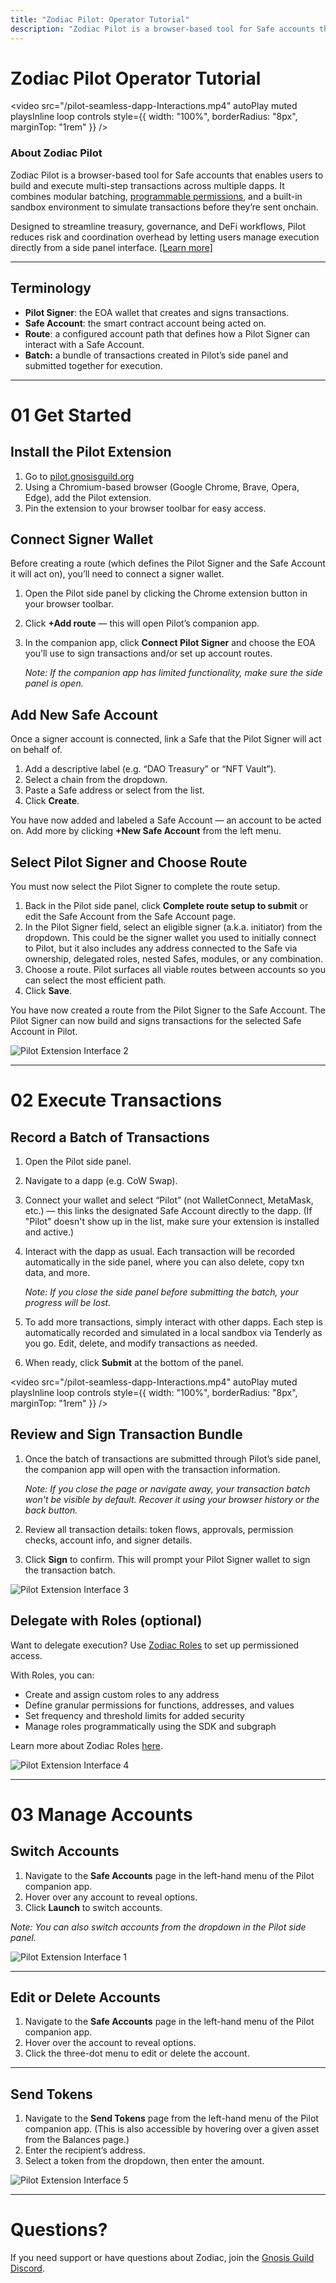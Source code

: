 ```yaml
---
title: "Zodiac Pilot: Operator Tutorial"
description: "Zodiac Pilot is a browser-based tool for Safe accounts that enables users to build and execute multi-step transactions across multiple dapps."
---
```


# Zodiac Pilot Operator Tutorial

<video
  src="/pilot-seamless-dapp-Interactions.mp4"
  autoPlay
  muted
  playsInline
  loop
  controls
  style={{ width: "100%", borderRadius: "8px", marginTop: "1rem" }}
/>

### About Zodiac Pilot

Zodiac Pilot is a browser-based tool for Safe accounts that enables users to build and execute multi-step transactions across multiple dapps. It combines modular batching, [programmable permissions](/documentation/roles-modifier), and a built-in sandbox environment to simulate transactions before they’re sent onchain. 

Designed to streamline treasury, governance, and DeFi workflows, Pilot reduces risk and coordination overhead by letting users manage execution directly from a side panel interface. [[Learn more]](/documentation/pilot-extension)

---

## Terminology

- **Pilot Signer**: the EOA wallet that creates and signs transactions.
- **Safe Account**: the smart contract account being acted on.
- **Route**: a configured account path that defines how a Pilot Signer can interact with a Safe Account.
- **Batch:** a bundle of transactions created in Pilot’s side panel and submitted together for execution.

---

# 01 Get Started

## Install the Pilot Extension

1. Go to [pilot.gnosisguild.org](http://pilot.gnosisguild.org/)
2. Using a Chromium-based browser (Google Chrome, Brave, Opera, Edge), add the Pilot extension.
3. Pin the extension to your browser toolbar for easy access.

## Connect Signer Wallet

Before creating a route (which defines the Pilot Signer and the Safe Account it will act on), you’ll need to connect a signer wallet.

1. Open the Pilot side panel by clicking the Chrome extension button in your browser toolbar.
2. Click **+Add route** — this will open Pilot’s companion app. 
3. In the companion app, click **Connect Pilot Signer** and choose the EOA you’ll use to sign transactions and/or set up account routes.
    
    *Note: If the companion app has limited functionality, make sure the side panel is open.*
    

## Add New Safe Account

Once a signer account is connected, link a Safe that the Pilot Signer will act on behalf of.

1. Add a descriptive label (e.g. “DAO Treasury” or “NFT Vault”).
2. Select a chain from the dropdown.
3. Paste a Safe address or select from the list.
4. Click **Create**. 

You have now added and labeled a Safe Account — an account to be acted on. Add more by clicking **+New Safe Account** from the left menu.

## Select Pilot Signer and Choose Route

You must now select the Pilot Signer to complete the route setup.

1. Back in the Pilot side panel, click **Complete route setup to submit** or edit the Safe Account from the Safe Account page.
2. In the Pilot Signer field, select an eligible signer (a.k.a. initiator) from the dropdown. This could be the signer wallet you used to initially connect to Pilot, but it also includes any address connected to the Safe via ownership, delegated roles, nested Safes, modules, or any combination.
3. Choose a route. Pilot surfaces all viable routes between accounts so you can select the most efficient path.
4. Click **Save**.

You have now created a route from the Pilot Signer to the Safe Account. The Pilot Signer can now build and signs transactions for the selected Safe Account in Pilot.

![Pilot Extension Interface 2](/pilot-routes-dark.png)

---

# 02 Execute Transactions

## Record a Batch of Transactions

1. Open the Pilot side panel.
2. Navigate to a dapp (e.g. CoW Swap).
3. Connect your wallet and select “Pilot” (not WalletConnect, MetaMask, etc.) — this links the designated Safe Account directly to the dapp. (If "Pilot" doesn't show up in the list, make sure your extension is installed and active.)
4. Interact with the dapp as usual. Each transaction will be recorded automatically in the side panel, where you can also delete, copy txn data, and more.
    
    *Note: If you close the side panel before submitting the batch, your progress will be lost.*
    
5. To add more transactions, simply interact with other dapps. Each step is automatically recorded and simulated in a local sandbox via Tenderly as you go. Edit, delete, and modify transactions as needed.
6. When ready, click **Submit** at the bottom of the panel.

<video
  src="/pilot-seamless-dapp-Interactions.mp4"
  autoPlay
  muted
  playsInline
  loop
  controls
  style={{ width: "100%", borderRadius: "8px", marginTop: "1rem" }}
/>

## Review and Sign Transaction Bundle

1. Once the batch of transactions are submitted through Pilot’s side panel, the companion app will open with the transaction information. 
    
    *Note: If you close the page or navigate away, your transaction batch won't be visible by default. Recover it using your browser history or the back button.*
    
2. Review all transaction details: token flows, approvals, permission checks, account info, and signer details.
3. Click **Sign** to confirm. This will prompt your Pilot Signer wallet to sign the transaction batch.

![Pilot Extension Interface 3](/pilot-sign-dark.png)

## Delegate with Roles (optional)

Want to delegate execution? Use [Zodiac Roles](https://roles.gnosisguild.org/) to set up permissioned access. 

With Roles, you can:

- Create and assign custom roles to any address
- Define granular permissions for functions, addresses, and values
- Set frequency and threshold limits for added security
- Manage roles programmatically using the SDK and subgraph

Learn more about Zodiac Roles [here](/documentation/roles-modifier).

![Pilot Extension Interface 4](/pilot-roles.png)

---

# 03 Manage Accounts

## Switch Accounts

1. Navigate to the **Safe Accounts** page in the left-hand menu of the Pilot companion app.
2. Hover over any account to reveal options.
3. Click **Launch** to switch accounts.

*Note: You can also switch accounts from the dropdown in the Pilot side panel.*

![Pilot Extension Interface 1](/pilot-account-overview.png)

---

## Edit or Delete Accounts

1. Navigate to the **Safe Accounts** page in the left-hand menu of the Pilot companion app.
2. Hover over the account to reveal options.
3. Click the three-dot menu to edit or delete the account.

---

## Send Tokens

1. Navigate to the **Send Tokens** page from the left-hand menu of the Pilot companion app. (This is also accessible by hovering over a given asset from the Balances page.)
2. Enter the recipient’s address.
3. Select a token from the dropdown, then enter the amount.

![Pilot Extension Interface 5](/pilot-balances-dark.png)

---

# Questions?

If you need support or have questions about Zodiac, join the [Gnosis Guild Discord](https://discord.gnosisguild.org).

